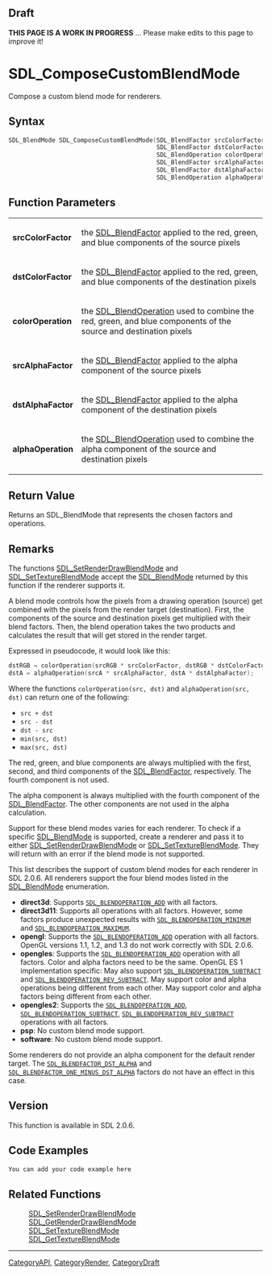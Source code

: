 
== Draft ==

'''THIS PAGE IS A WORK IN PROGRESS''' ... Please make edits to this page to improve it!
= SDL_ComposeCustomBlendMode =

Compose a custom blend mode for renderers.

== Syntax ==

<syntaxhighlight lang='c'>
SDL_BlendMode SDL_ComposeCustomBlendMode(SDL_BlendFactor srcColorFactor,
                                         SDL_BlendFactor dstColorFactor,
                                         SDL_BlendOperation colorOperation,
                                         SDL_BlendFactor srcAlphaFactor,
                                         SDL_BlendFactor dstAlphaFactor,
                                         SDL_BlendOperation alphaOperation);
</syntaxhighlight>

== Function Parameters ==

{|
|'''srcColorFactor'''
|the [[SDL_BlendFactor]] applied to the red, green, and blue components of the source pixels
|-
|'''dstColorFactor'''
|the [[SDL_BlendFactor]] applied to the red, green, and blue components of the destination pixels
|-
|'''colorOperation'''
|the [[SDL_BlendOperation]] used to combine the red, green, and blue components of the source and destination pixels
|-
|'''srcAlphaFactor'''
|the [[SDL_BlendFactor]] applied to the alpha component of the source pixels
|-
|'''dstAlphaFactor'''
|the [[SDL_BlendFactor]] applied to the alpha component of the destination pixels
|-
|'''alphaOperation'''
|the [[SDL_BlendOperation]] used to combine the alpha component of the source and destination pixels
|}

== Return Value ==

Returns an SDL_BlendMode that represents the chosen factors and operations.

== Remarks ==

The functions [[SDL_SetRenderDrawBlendMode]] and
[[SDL_SetTextureBlendMode]] accept the [[SDL_BlendMode]] returned by this
function if the renderer supports it.

A blend mode controls how the pixels from a drawing operation (source) get
combined with the pixels from the render target (destination). First, the
components of the source and destination pixels get multiplied with their
blend factors. Then, the blend operation takes the two products and
calculates the result that will get stored in the render target.

Expressed in pseudocode, it would look like this:

<syntaxhighlight lang='c'>
dstRGB = colorOperation(srcRGB * srcColorFactor, dstRGB * dstColorFactor);
dstA = alphaOperation(srcA * srcAlphaFactor, dstA * dstAlphaFactor);
</syntaxhighlight>

Where the functions <code>colorOperation(src, dst)</code> and
<code>alphaOperation(src, dst)</code> can return one of the following:

* <code>src + dst</code>
* <code>src - dst</code>
* <code>dst - src</code>
* <code>min(src, dst)</code>
* <code>max(src, dst)</code>

The red, green, and blue components are always multiplied with the first,
second, and third components of the [[SDL_BlendFactor]], respectively. The
fourth component is not used.

The alpha component is always multiplied with the fourth component of the
[[SDL_BlendFactor]]. The other components are not used in the alpha
calculation.

Support for these blend modes varies for each renderer. To check if a
specific [[SDL_BlendMode]] is supported, create a renderer and pass it to
either [[SDL_SetRenderDrawBlendMode]] or [[SDL_SetTextureBlendMode]]. They
will return with an error if the blend mode is not supported.

This list describes the support of custom blend modes for each renderer in
SDL 2.0.6. All renderers support the four blend modes listed in the
[[SDL_BlendMode]] enumeration.

* '''direct3d''': Supports <code>[[SDL_BLENDOPERATION_ADD]]</code> with all factors.
* '''direct3d11''': Supports all operations with all factors. However, some factors produce unexpected results with <code>[[SDL_BLENDOPERATION_MINIMUM]]</code> and <code>[[SDL_BLENDOPERATION_MAXIMUM]]</code>.
* '''opengl''': Supports the <code>[[SDL_BLENDOPERATION_ADD]]</code> operation with all factors. OpenGL versions 1.1, 1.2, and 1.3 do not work correctly with SDL 2.0.6.
* '''opengles''': Supports the <code>[[SDL_BLENDOPERATION_ADD]]</code> operation with all factors. Color and alpha factors need to be the same. OpenGL ES 1 implementation specific: May also support <code>[[SDL_BLENDOPERATION_SUBTRACT]]</code> and <code>[[SDL_BLENDOPERATION_REV_SUBTRACT]]</code>. May support color and alpha operations being different from each other. May support color and alpha factors being different from each other.
* '''opengles2''': Supports the <code>[[SDL_BLENDOPERATION_ADD]]</code>, <code>[[SDL_BLENDOPERATION_SUBTRACT]]</code>, <code>[[SDL_BLENDOPERATION_REV_SUBTRACT]]</code> operations with all factors.
* '''psp''': No custom blend mode support.
* '''software''': No custom blend mode support.

Some renderers do not provide an alpha component for the default render
target. The <code>[[SDL_BLENDFACTOR_DST_ALPHA]]</code> and
<code>[[SDL_BLENDFACTOR_ONE_MINUS_DST_ALPHA]]</code> factors do not have an
effect in this case.

== Version ==

This function is available in SDL 2.0.6.

== Code Examples ==

<syntaxhighlight lang='c++'>
You can add your code example here
</syntaxhighlight>

== Related Functions ==

:[[SDL_SetRenderDrawBlendMode]]
:[[SDL_GetRenderDrawBlendMode]]
:[[SDL_SetTextureBlendMode]]
:[[SDL_GetTextureBlendMode]]

----
[[CategoryAPI]], [[CategoryRender]], [[CategoryDraft]]


